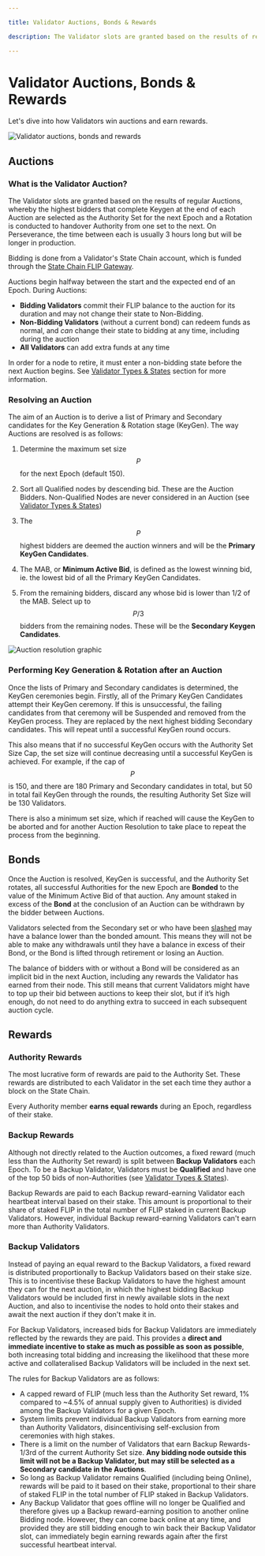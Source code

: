 ```yaml
---

title: Validator Auctions, Bonds & Rewards

description: The Validator slots are granted based on the results of regular Auctions, whereby the highest bidders that complete Keygen at the end of each Auction are selected as the Authority Set for the next Epoch and a Rotation is conducted to handover Authority from one set to the next. 

---
```


# Validator Auctions, Bonds & Rewards

Let's dive into how Validators win auctions and earn rewards.

![Validator auctions, bonds and rewards](/concepts/rewards.jpg)

## Auctions

### What is the Validator Auction?

The Validator slots are granted based on the results of regular Auctions, whereby the highest bidders that complete Keygen at the end of each Auction are selected as the Authority Set for the next Epoch and a Rotation is conducted to handover Authority from one set to the next. On Perseverance, the time between each is usually 3 hours long but will be longer in production.

Bidding is done from a Validator's State Chain account, which is funded through the [State Chain FLIP Gateway](state-chain-flip-gateway.md).

Auctions begin halfway between the start and the expected end of an Epoch. During Auctions:

- **Bidding Validators** commit their FLIP balance to the auction for its duration and may not change their state to Non-Bidding.
- **Non-Bidding Validators** (without a current bond) can redeem funds as normal, and *can* change their state to bidding at any time, including during the auction
- **All Validators** can add extra funds at any time

In order for a node to retire, it must enter a non-bidding state before the next Auction begins. See [Validator Types & States](validator-types-and-states.md "mention") section for more information.

### Resolving an Auction

The aim of an Auction is to derive a list of Primary and Secondary candidates for the Key Generation & Rotation stage (KeyGen). The way Auctions are resolved is as follows:

1. Determine the maximum set size $$P$$ for the next Epoch (default 150).

2. Sort all Qualified nodes by descending bid. These are the Auction Bidders. Non-Qualified Nodes are never considered in an Auction (see [Validator Types & States](validator-types-and-states.md))

3. The $$P$$ highest bidders are deemed the auction winners and will be the **Primary KeyGen Candidates**.

4. The MAB, or **Minimum Active Bid**, is defined as the lowest winning bid, ie. the lowest bid of all the Primary KeyGen Candidates.

5. From the remaining bidders, discard any whose bid is lower than 1/2 of the MAB. Select up to $$P/3$$ bidders from the remaining nodes. These will be the **Secondary Keygen Candidates**.&#x20;

![Auction resolution graphic](/concepts/resolution.png)

### Performing Key Generation & Rotation after an Auction

Once the lists of Primary and Secondary candidates is determined, the KeyGen ceremonies begin. Firstly, all of the Primary KeyGen Candidates attempt their KeyGen ceremony. If this is unsuccessful, the failing candidates from that ceremony will be Suspended and removed from the KeyGen process. They are replaced by the next highest bidding Secondary candidates. This will repeat until a successful KeyGen round occurs.

This also means that if no successful KeyGen occurs with the Authority Set Size Cap, the set size will continue decreasing until a successful KeyGen is achieved. For example, if the cap of $$P$$ is 150, and there are 180 Primary and Secondary candidates in total, but 50 in total fail KeyGen through the rounds, the resulting Authority Set Size will be 130 Validators.

There is also a minimum set size, which if reached will cause the KeyGen to be aborted and for another Auction Resolution to take place to repeat the process from the beginning.

## Bonds

Once the Auction is resolved, KeyGen is successful, and the Authority Set rotates, all successful Authorities for the new Epoch are **Bonded** to the value of the Minimum Active Bid of that auction. Any amount staked in excess of the **Bond** at the conclusion of an Auction can be withdrawn by the bidder between Auctions.

Validators selected from the Secondary set or who have been [slashed](reputation-and-slashing.md) may have a balance lower than the bonded amount. This means they will not be able to make any withdrawals until they have a balance in excess of their Bond, or the Bond is lifted through retirement or losing an Auction.

The balance of bidders with or without a Bond will be considered as an implicit bid in the next Auction, including any rewards the Validator has earned from their node. This still means that current Validators might have to top up their bid between auctions to keep their slot, but if it’s high enough, do not need to do anything extra to succeed in each subsequent auction cycle.

## Rewards
### Authority Rewards

The most lucrative form of rewards are paid to the Authority Set. These rewards are distributed to each Validator in the set each time they author a block on the State Chain.

Every Authority member **earns equal rewards** during an Epoch, regardless of their stake.&#x20;

### Backup Rewards

Although not directly related to the Auction outcomes, a fixed reward (much less than the Authority Set reward) is split between **Backup Validators** each Epoch. To be a Backup Validator, Validators must be **Qualified** and have one of the top 50 bids of non-Authorities (see [Validator Types & States](validator-types-and-states.md "mention")). 

Backup Rewards are paid to each Backup reward-earning Validator each heartbeat interval based on their stake. This amount is proportional to their share of staked FLIP in the total number of FLIP staked in current Backup Validators. However, individual Backup reward-earning Validators can't earn more than Authority Validators.

### Backup Validators

Instead of paying an equal reward to the Backup Validators, a fixed reward is distributed proportionally to Backup Validators based on their stake size. This is to incentivise these Backup Validators to have the highest amount they can for the next auction, in which the highest bidding Backup Validators would be included first in newly available slots in the next Auction, and also to incentivise the nodes to hold onto their stakes and await the next auction if they don't make it in.

For Backup Validators, increased bids for Backup Validators are immediately reflected by the rewards they are paid. This provides a **direct and immediate incentive to stake as much as possible as soon as possible**, both increasing total bidding and increasing the likelihood that these more active and collateralised Backup Validators will be included in the next set.

The rules for Backup Validators are as follows:

- A capped reward of FLIP (much less than the Authority Set reward, 1% compared to \~4.5% of annual supply given to Authorities) is divided among the Backup Validators for a given Epoch.
- System limits prevent individual Backup Validators from earning more than Authority Validators, disincentivising self-exclusion from ceremonies with high stakes.
- There is a limit on the number of Validators that earn Backup Rewards- 1/3rd of the current Authority Set size. **Any bidding node outside this limit will not be a Backup Validator, but may still be selected as a Secondary candidate in the Auctions**.
- So long as Backup Validator remains Qualified (including being Online), rewards will be paid to it based on their stake, proportional to their share of staked FLIP in the total number of FLIP staked in Backup Validators.
- Any Backup Validator that goes offline will no longer be Qualified and therefore gives up a Backup reward-earning position to another online Bidding node. However, they can come back online at any time, and provided they are still bidding enough to win back their Backup Validator slot, can immediately begin earning rewards again after the first successful heartbeat interval.
